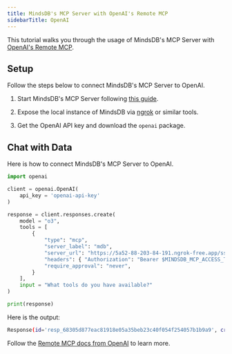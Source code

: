 ```yaml
---
title: MindsDB's MCP Server with OpenAI's Remote MCP
sidebarTitle: OpenAI
---
```


This tutorial walks you through the usage of MindsDB's MCP Server with [OpenAI's Remote MCP](https://platform.openai.com/docs/guides/tools-remote-mcp).

## Setup

Follow the steps below to connect MindsDB's MCP Server to OpenAI.

1. Start MindsDB's MCP Server following [this guide](/mcp/usage).

2. Expose the local instance of MindsDB via [ngrok](https://ngrok.com/) or similar tools.

3. Get the OpenAI API key and download the `openai` package.

## Chat with Data

Here is how to connect MindsDB's MCP Server to OpenAI.

```python
import openai

client = openai.OpenAI(
    api_key = 'openai-api-key'
)

response = client.responses.create(
    model = "o3",
    tools = [
        {
            "type": "mcp",
            "server_label": "mdb",
            "server_url": "https://5a52-88-203-84-191.ngrok-free.app/sse",
            "headers": { "Authorization": "Bearer $MINDSDB_MCP_ACCESS_TOKEN" },
            "require_approval": "never",
        }
    ],
    input = "What tools do you have available?"
)

print(response)
```

Here is the output:

```bash
Response(id='resp_68305d877eac81918e05a35beb23c40f054f254057b1b9a9', created_at=1748000135.0, error=None, incomplete_details=None, instructions=None, metadata={}, model='o3-2025-04-16', object='response', output=[McpListTools(id='mcpl_68305d87913c8191ade2e249dc9a7cce054f254057b1b9a9', server_label='mdb', tools=[McpListToolsTool(input_schema={'properties': {'query': {'title': 'Query', 'type': 'string'}, 'context': {'anyOf': [{'type': 'object'}, {'type': 'null'}], 'default': None, 'title': 'Context'}}, 'required': ['query'], 'title': 'queryArguments', 'type': 'object'}, name='query', annotations=None, description='\n    Execute a SQL query against MindsDB\n\n    Args:\n        query: The SQL query to execute\n        context: Optional context parameters for the query\n\n    Returns:\n        Dict containing the query results or error information\n    '), McpListToolsTool(input_schema={'properties': {}, 'title': 'list_databasesArguments', 'type': 'object'}, name='list_databases', annotations=None, description='\n    List all databases in MindsDB along with their tables\n\n    Returns:\n        Dict containing the list of databases and their tables\n    ')], type='mcp_list_tools', error=None), ResponseReasoningItem(id='rs_68305d8c00c08191964ba4e0b011f98a054f254057b1b9a9', summary=[], type='reasoning', encrypted_content=None, status=None), ResponseOutputMessage(id='msg_68305d8ee2cc8191966e94f464677dab054f254057b1b9a9', content=[ResponseOutputText(annotations=[], text='I currently have access to two kinds of tools:\n\n1. Image Input  \n   • I can receive an image along with your message and analyze the visible content (objects, text, layout, etc.) to help answer questions or perform tasks related to the image.\n\n2. MindsDB SQL Tools  \n   • mcp_mdb.list_databases – Lists the databases and tables that are registered in the MindsDB environment.  \n   • mcp_mdb.query – Lets me run SQL queries against those databases and return the results to you.\n\nLet me know if you’d like me to use either of these tools!', type='output_text')], role='assistant', status='completed', type='message')], parallel_tool_calls=True, temperature=1.0, tool_choice='auto', tools=[Mcp(server_label='mdb', server_url='https://5a52-88-203-84-191.ngrok-free.app/<redacted>', type='mcp', allowed_tools=None, headers={'Authorization': '<redacted>'}, require_approval='always')], top_p=1.0, background=False, max_output_tokens=None, previous_response_id=None, reasoning=Reasoning(effort='medium', generate_summary=None, summary=None), service_tier='default', status='completed', text=ResponseTextConfig(format=ResponseFormatText(type='text')), truncation='disabled', usage=ResponseUsage(input_tokens=136, input_tokens_details=InputTokensDetails(cached_tokens=0), output_tokens=192, output_tokens_details=OutputTokensDetails(reasoning_tokens=64), total_tokens=328), user=None, store=True)
```

Follow the [Remote MCP docs from OpenAI](https://platform.openai.com/docs/guides/tools-remote-mcp) to learn more.
